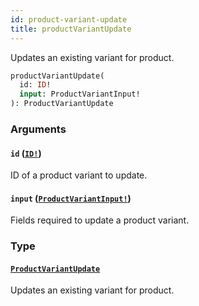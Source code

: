 ```yaml
---
id: product-variant-update
title: productVariantUpdate
---
```


Updates an existing variant for product.

```graphql
productVariantUpdate(
  id: ID!
  input: ProductVariantInput!
): ProductVariantUpdate

```

### Arguments

#### `id` ([`ID!`](../../../developer/api-reference/scalars/id))

ID of a product variant to update.

#### `input` ([`ProductVariantInput!`](../../../developer/api-reference/inputs/product-variant-input))

Fields required to update a product variant.

### Type

#### [`ProductVariantUpdate`](../../../developer/api-reference/objects/product-variant-update)

Updates an existing variant for product.
